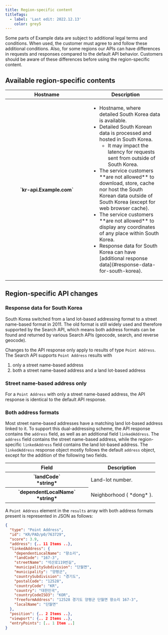 ---
title: Region-specific content
titleTags:
  - label: 'Last edit: 2022.12.13'
    color: grey5
---

Some parts of Example data are subject to additional legal terms and conditions. When used, the customer must agree to and follow these additional conditions. Also, for some regions our APIs can have differences in requests and responses compared to the default API behavior. Customers should be aware of these differences before using the region-specific content.

## Available region-specific contents

<table>
  <thead>
    <tr>
      <th scope="col" style={{ fontSize: '1em' }} width="250px">Hostname</th>
      <th scope="col" style={{ fontSize: '1em' }}>Description</th>
    </tr>
  </thead>
  <tbody>
    <tr>
      <th scope="row">
         `kr-api.Example.com` 
      </th>
      <td>
        <ul>
          <li>Hostname, where detailed South Korea data is available.</li>
          <li>
            Detailed South Korean data is processed and hosted in South Korea.
            <ul>
              <li>
                It may impact the latency for requests sent from outside of
                South Korea.
              </li>
            </ul>
          </li>
          <li>
            The service customers  **are not allowed**  to download, store,
            cache nor host the South Korean data outside of South Korea (except
            for web browser cache).
          </li>
          <li>
            The service customers  **are not allowed**  to display any
            coordinates of any place within South Korea.
          </li>
          <li>
            Response data for South Korea can have
             [additional response data](#response-data-for-south-korea).
          </li>
        </ul>
      </td>
    </tr>
  </tbody>
</table>

## Region-specific API changes

### Response data for South Korea

South Korea switched from a land lot-based addressing format to a street name-based format in 2011. The old format is still widely used and therefore supported by the Search API, which means both address formats can be found and returned by various Search APIs (geocode, search, and reverse geocode).

Changes to the API response only apply to results of type `Point Address`. The Search API supports `Point Address` results with

1. only a street name-based address
2. both a street name-based address and a land lot-based address

### Street name-based address only

For a `Point Address` with only a street name-based address, the API response is identical to the default API response.

### Both address formats

Most street name-based addresses have a matching land lot-based address linked to it. To support this dual-addressing scheme, the API response contains the `address` field, as well as an additional field `linkedAddress`. The `address` field contains the street name-based address, while the region-specific `linkedAddress` field contains the land lot-based address.
The `linkedAddress` response object mostly follows the default `address` object, except for the addition of the following two fields.

<table>
  <thead>
    <tr>
      <th style={{ fontSize: '1em' }} width="250px;">Field</th>
      <th style={{ fontSize: '1em' }}>Description</th>
    </tr>
  </thead>
  <tbody>
    <tr>
      <th>
         `landCode` <br />
         *string*
      </th>
      <td>Land-lot number.</td>
    </tr>
    <tr>
      <th>
         `dependentLocalName` <br />
         *string*
      </th>
      <td>
        Neighborhood ( *dong* ).
      </td>
    </tr>
  </tbody>
</table>

A `Point Address` element in the `results` array with both address formats present is represented in JSON as follows:

```json [title=RESULTS ARRAY ELEMENTS FORMAT - JSON]
{
  "type": "Point Address",
  "id": "KR/PAD/p0/763729",
  "score": 3.9,
  "address": {.. 11 Items ..},
  "linkedAddress": {
    "dependentLocalName": "향소리",
    "landCode": "167-3",
    "streetName": "석산로119번길",
    "municipalitySubdivision": "단월면",
    "municipality": "양평군",
    "countrySubdivision": "경기도",
    "postalCode": "12528",
    "countryCode": "KR",
    "country": "대한민국",
    "countryCodeISO3": "KOR",
    "freeformAddress": "12528 경기도 양평군 단월면 향소리 167-3",
    "localName": "단월면"
  },
  "position": {.. 2 Items ..},
  "viewport": {.. 2 Items ..},
  "entryPoints": [.. 1 Item ..]
}
```

